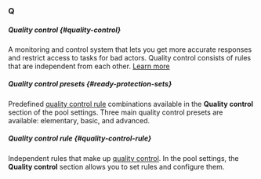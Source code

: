 ### Q

##### Quality control {#quality-control}

A monitoring and control system that lets you get more accurate responses and restrict access to tasks for bad actors. Quality control consists of rules that are independent from each other. [Learn more](/docs/guide/control)

##### Quality control presets {#ready-protection-sets}

Predefined [quality control rule](#quality-control-rule) combinations available in the **Quality control** section of the pool settings. Three main quality control presets are available: elementary, basic, and advanced.

##### Quality control rule {#quality-control-rule}

Independent rules that make up [quality control](#quality-control). In the pool settings, the **Quality control** section allows you to set rules and configure them.
